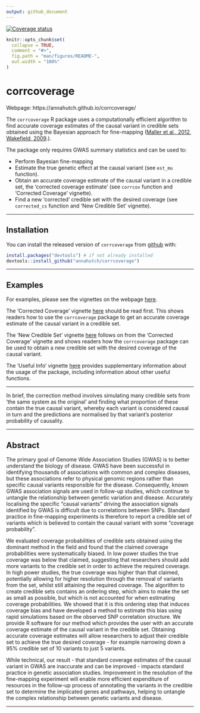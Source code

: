 ```yaml
---
output: github_document
---
```


<!-- README.md is generated from README.Rmd. Please edit that file -->

[![Coverage status](https://codecov.io/gh/annahutch/corrcoverage/branch/master/graph/badge.svg)](https://codecov.io/github/annahutch/corrcoverage?branch=master)

```r
knitr::opts_chunk$set(
  collapse = TRUE,
  comment = "#>",
  fig.path = "man/figures/README-",
  out.width = "100%"
)
```

# corrcoverage

Webpage: https://annahutch.github.io/corrcoverage/

The `corrcoverage` R package uses a computationally efficient algorithm to find accurate coverage estimates of the causal variant in credible sets obtained using the Bayesian approach for fine-mapping ([Maller et al., 2012](https://www.ncbi.nlm.nih.gov/pubmed/23104008), [Wakefield, 2009](https://onlinelibrary.wiley.com/doi/abs/10.1002/gepi.20359).).

The package only requires GWAS summary statistics and can be used to:

* Perform Bayesian fine-mapping
* Estimate the true genetic effect at the causal variant (see `est_mu` function).
* Obtain an accurate coverage estimate of the causal variant in a credible set, the 'corrected coverage estimate' (see `corrcov` function and 'Corrected Coverage' vignette).
* Find a new 'corrected' credible set with the desired coverage (see `corrected_cs` function and 'New Credible Set' vignette).

----

## Installation

You can install the released version of `corrcoverage` from [github](https://github.com/) with:

``` r
install.packages("devtools") # if not already installed
devtools::install_github("annahutch/corrcoverage")
```

----

## Examples

For examples, please see the vignettes on the webpage [here](http://annahutch.github.io/corrcoverage/articles/my-vignette.html). 

The 'Corrected Coverage' vignette [here](https://annahutch.github.io/corrcoverage/articles/my-vignette.html) should be read first. This shows readers how to use the `corrcoverage` package to get an accurate coverage estimate of the causal variant in a credible set.

The 'New Credible Set' vignette [here](https://annahutch.github.io/corrcoverage/articles/New-Credible-Set.html) follows on from the 'Corrected Coverage' vignette and shows readers how the `corrcoverage` package can be used to obtain a new credible set with the desired coverage of the causal variant.

The 'Useful Info' vignette [here](https://annahutch.github.io/corrcoverage/articles/Useful-Info.html) provides supplementary information about the usage of the package, including information about other useful functions. 

----

In brief, the correction method involves simulating many credible sets from 'the same system as the original' and finding what proportion of these contain the true causal variant, whereby each variant is considered causal in turn and the predictions are normalised by that variant's posterior probability of causality. 

----

## Abstract

The primary goal of Genome Wide Association Studies (GWAS) is to better understand the biology of disease. GWAS have been successful in identifying thousands of associations with common and complex diseases, but these associations refer to physical genomic regions rather than specific causal variants responsible for the disease. Consequently, known GWAS association signals are used in follow-up studies, which continue to untangle the relationship between genetic variation and disease. Accurately localising the specific “causal variants” driving the association signals identified by GWAS is difficult due to correlations between SNPs. Standard practice in fine-mapping experiments is therefore to report a credible set of variants which is believed to contain the causal variant with some “coverage probability”.

We evaluated coverage probabilities of credible sets obtained using the dominant method in the field and found that the claimed coverage probabilities were systematically biased. In low power studies the true coverage was below that claimed, suggesting that researchers should add more variants to the credible set in order to achieve the required coverage. In high power studies, the true coverage was higher than that claimed, potentially allowing for higher resolution through the removal of variants from the set, whilst still attaining the required coverage. The algorithm to create credible sets contains an ordering step, which aims to make the set as small as possible, but which is not accounted for when estimating coverage probabilities. We showed that it is this ordering step that induces coverage bias and have developed a method to estimate this bias using rapid simulations based on the observed SNP correlation structure. We provide R software for our method which provides the user with an accurate coverage estimate of the causal variant in the credible set. Obtaining accurate coverage estimates will allow researchers to adjust their credible set to achieve the true desired coverage - for example narrowing down a 95% credible set of 10 variants to just 5 variants. 

While technical, our result - that standard coverage estimates of the causal variant in GWAS are inaccurate and can be improved - impacts standard practice in genetic association studies. Improvement in the resolution of the fine-mapping experiment will enable more efficient expenditure of resources in the follow-up process of annotating the variants in the credible set to determine the implicated genes and pathways, helping to untangle the complex relationship between genetic variants and disease.

-----
